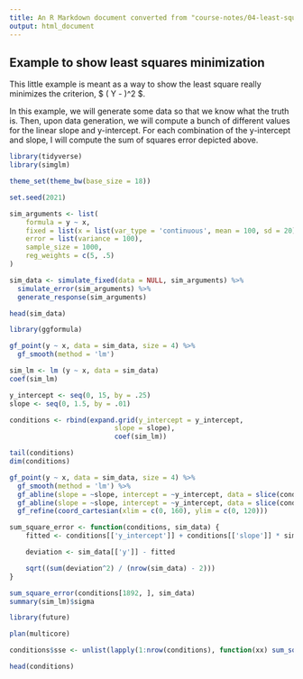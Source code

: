 ```yaml
---
title: An R Markdown document converted from "course-notes/04-least-squares-simulation.ipynb"
output: html_document
---
```


## Example to show least squares minimization

This little example is meant as a way to show the least square really minimizes the criterion, $ \sum \left( Y - \hat{Y} \right)^2 $.

In this example, we will generate some data so that we know what the truth is. Then, upon data generation, we will compute a bunch of different values for the linear slope and y-intercept. For each combination of the y-intercept and slope, I will compute the sum of squares error depicted above. 

```r
library(tidyverse)
library(simglm)

theme_set(theme_bw(base_size = 18))

set.seed(2021)

sim_arguments <- list(
    formula = y ~ x,
    fixed = list(x = list(var_type = 'continuous', mean = 100, sd = 20)),
    error = list(variance = 100),
    sample_size = 1000,
    reg_weights = c(5, .5)
)

sim_data <- simulate_fixed(data = NULL, sim_arguments) %>%
  simulate_error(sim_arguments) %>%
  generate_response(sim_arguments)

head(sim_data)
```

```r
library(ggformula)

gf_point(y ~ x, data = sim_data, size = 4) %>%
  gf_smooth(method = 'lm')
```

```r
sim_lm <- lm (y ~ x, data = sim_data)
coef(sim_lm)
```

```r
y_intercept <- seq(0, 15, by = .25)
slope <- seq(0, 1.5, by = .01)

conditions <- rbind(expand.grid(y_intercept = y_intercept, 
                          slope = slope),
                          coef(sim_lm))

tail(conditions)
dim(conditions)
```

```r
gf_point(y ~ x, data = sim_data, size = 4) %>%
  gf_smooth(method = 'lm') %>%
  gf_abline(slope = ~slope, intercept = ~y_intercept, data = slice(conditions, 1), linetype = 2, size = 2) %>%
  gf_abline(slope = ~slope, intercept = ~y_intercept, data = slice(conditions, 855), linetype = 2, color = 'lightgreen', size = 2) %>%
  gf_refine(coord_cartesian(xlim = c(0, 160), ylim = c(0, 120)))

```

```r
sum_square_error <- function(conditions, sim_data) {
    fitted <- conditions[['y_intercept']] + conditions[['slope']] * sim_data[['x']]

    deviation <- sim_data[['y']] - fitted

    sqrt((sum(deviation^2) / (nrow(sim_data) - 2)))
}

sum_square_error(conditions[1892, ], sim_data)
summary(sim_lm)$sigma
```

```r
library(future)

plan(multicore)

conditions$sse <- unlist(lapply(1:nrow(conditions), function(xx) sum_square_error(conditions[xx, ], sim_data)))

head(conditions)
```

